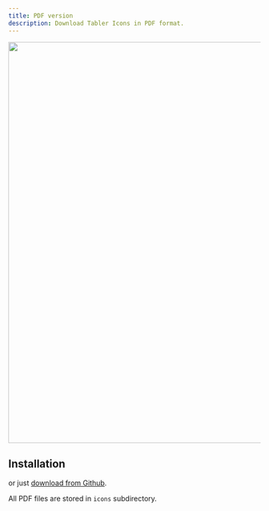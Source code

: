 ```yaml
---
title: PDF version
description: Download Tabler Icons in PDF format.
---
```


<img src="/docs/icons/package-pdf.png" alt="" width="1400" height="800" />


## Installation

<TabsPackage name="@tabler/icons-pdf" />

or just [download from Github](https://github.com/tabler/tabler-icons/releases).

All PDF files are stored in `icons` subdirectory.

